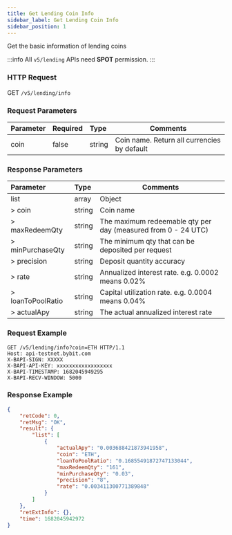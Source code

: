 ```yaml
---
title: Get Lending Coin Info
sidebar_label: Get Lending Coin Info
sidebar_position: 1
---
```

Get the basic information of lending coins

:::info
All `v5/lending` APIs need **SPOT** permission.
:::

### HTTP Request
GET `/v5/lending/info`

### Request Parameters
| Parameter | Required | Type | Comments|
|:----- |:-------|:-----|------ |
|coin | false | string | Coin name. Return all currencies by default |

### Response Parameters
| Parameter | Type | Comments|
|:----- |:-----|----- |
|list | array | Object |
|> coin | string	| Coin name |
|> maxRedeemQty | string | The maximum redeemable qty per day (measured from 0 - 24 UTC) |
|> minPurchaseQty | string | The minimum qty that can be deposited per request |
|> precision	| string | Deposit quantity accuracy |
|> rate	| string |Annualized interest rate. e.g. 0.0002 means 0.02%  |
|> loanToPoolRatio	| string |Capital utilization rate. e.g. 0.0004 means 0.04%  |
|> actualApy | string |The actual annualized interest rate  |

### Request Example

```http
GET /v5/lending/info?coin=ETH HTTP/1.1
Host: api-testnet.bybit.com
X-BAPI-SIGN: XXXXX
X-BAPI-API-KEY: xxxxxxxxxxxxxxxxxx
X-BAPI-TIMESTAMP: 1682045949295
X-BAPI-RECV-WINDOW: 5000
```

### Response Example

```json
{
    "retCode": 0,
    "retMsg": "OK",
    "result": {
        "list": [
            {
                "actualApy": "0.003688421873941958",
                "coin": "ETH",
                "loanToPoolRatio": "0.16855491872747133044",
                "maxRedeemQty": "161",
                "minPurchaseQty": "0.03",
                "precision": "8",
                "rate": "0.003411300771389848"
            }
        ]
    },
    "retExtInfo": {},
    "time": 1682045942972
}
```
